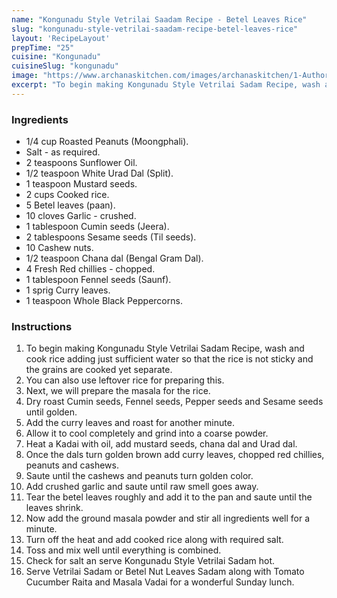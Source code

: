 ---
name: "Kongunadu Style Vetrilai Saadam Recipe - Betel Leaves Rice"
slug: "kongunadu-style-vetrilai-saadam-recipe-betel-leaves-rice"
layout: 'RecipeLayout'
prepTime: "25"
cuisine: "Kongunadu"
cuisineSlug: "kongunadu"
image: "https://www.archanaskitchen.com/images/archanaskitchen/1-Author/swathynandhini/Vethalai_Sadam_1600.jpg"
excerpt: "To begin making Kongunadu Style Vetrilai Sadam Recipe, wash and cook rice adding just sufficient water so that the rice is not sticky and the grains are cooked yet separate"
---

### Ingredients

- 1/4 cup Roasted Peanuts (Moongphali).
- Salt - as required.
- 2 teaspoons Sunflower Oil.
- 1/2 teaspoon White Urad Dal (Split).
- 1 teaspoon Mustard seeds.
- 2 cups Cooked rice.
- 5 Betel leaves (paan).
- 10 cloves Garlic - crushed.
- 1 tablespoon Cumin seeds (Jeera).
- 2 tablespoons Sesame seeds (Til seeds).
- 10 Cashew nuts.
- 1/2 teaspoon Chana dal (Bengal Gram Dal).
- 4 Fresh Red chillies - chopped.
- 1 tablespoon Fennel seeds (Saunf).
- 1 sprig Curry leaves.
- 1 teaspoon Whole Black Peppercorns.

### Instructions

1. To begin making Kongunadu Style Vetrilai Sadam Recipe, wash and cook rice adding just sufficient water so that the rice is not sticky and the grains are cooked yet separate.
1. You can also use leftover rice for preparing this.
1. Next, we will prepare the masala for the rice.
1. Dry roast Cumin seeds, Fennel seeds, Pepper seeds and Sesame seeds until golden.
1. Add the curry leaves and roast for another minute.
1. Allow it to cool completely and grind into a coarse powder.
1. Heat a Kadai with oil, add mustard seeds, chana dal and Urad dal.
1. Once the dals turn golden brown add curry leaves, chopped red chillies, peanuts and cashews.
1. Saute until the cashews and peanuts turn golden color.
1. Add crushed garlic and saute until raw smell goes away.
1. Tear the betel leaves roughly and add it to the pan and saute until the leaves shrink.
1. Now add the ground masala powder and stir all ingredients well for a minute.
1. Turn off the heat and add cooked rice along with required salt.
1. Toss and mix well until everything is combined.
1. Check for salt an serve Kongunadu Style Vetrilai Sadam hot.
1. Serve Vetrilai Sadam or Betel Nut Leaves Sadam along with Tomato Cucumber Raita and Masala Vadai for a wonderful Sunday lunch.

